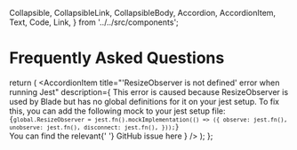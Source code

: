   Collapsible,
  CollapsibleLink,
  CollapsibleBody,
  Accordion,
  AccordionItem,
  Text,
  Code,
  Link,
} from '../../src/components';

<Meta title="Guides/FAQs" />

# Frequently Asked Questions

  return (
    <Accordion marginTop="spacing.4" showNumberPrefix>
      <AccordionItem
        title="'ResizeObserver is not defined' error when running Jest"
        description={
          <Text>
            This error is caused because ResizeObserver is used by Blade but has no global
            definitions for it on your jest setup. To fix this, you can add the following mock to
            your jest setup file:
            <Code marginTop="spacing.2" marginBottom="spacing.4">
              {`global.ResizeObserver = jest.fn().mockImplementation(() => ({
            observe: jest.fn(),
            unobserve: jest.fn(),
            disconnect: jest.fn(),
            }));`}
            </Code>
            You can find the relevant{' '}
            <Link href="https://github.com/razorpay/blade/issues/1367" target="_blank">
              GitHub issue here
            </Link>
          </Text>
        }
      />
    </Accordion>
  );
};

<FAQComponent />

